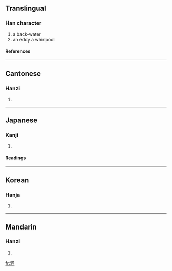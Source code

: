 ==Translingual==
===Han character===
{{Han char|rn=85|rad=水|as=06|sn=9|four=3610<sub>0</sub>|canj=水田口 (EWR)}}
# a back-water
# an eddy a whirlpool
====References====
{{Han ref|kx=0619.180|dkj=17353|dj=1014.120|hdz=31607.070|uh=6D04|ud=27908|bh=CF77|bd=53111}}

----
==Cantonese==
===Hanzi===
{{yue-hanzi|jyut=|y=wui4}}
# {{defn|Cantonese}}

----
==Japanese==
===Kanji===
{{ja-kanji|grade=|rs=水06}}
# {{defn|Japanese}} 
====Readings====
{{ja-readings|on=[[かい]] (kai), [[がい]] (gai)|kun=[[さかのぼる]] (sakanoboru)}}

----
==Korean==
===Hanja===
{{ko-hanja|hangeul=회|eumhun=|rv=hoe|mr=hoe|y=hoy}}
# {{defn|Korean}}

----
==Mandarin==
===Hanzi===
{{cmn-hanzi|pin=[[huí]] ([[hui2]])|wg=hui<sup>2</sup>}}
# {{defn|Mandarin}}

[[fr:洄]]